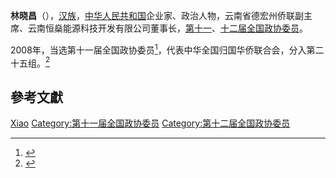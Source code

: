 '''林晓昌'''（{{bd|1962年||}}），[[汉族|汉族]]，[[中华人民共和国|中华人民共和国]]企业家、政治人物，云南省德宏州侨联副主席、云南恒燊能源科技开发有限公司董事长，[[第十一届全国政协委员|第十一]]、[[第十二届全国政协委员|十二届全国政协委员]]。

2008年，当选第十一届全国政协委员<ref>{{cite news|title=第十一届全国政协委员名单|url=http://www.indaa.com.cn/zt/2009qglh/zxzs/200903/t20090303_127573.html|accessdate=2013-04-09|newspaper=新华社北京1月25日电 中国人民政治协商会议第十一届全国委员会委员名单(共2237人，2008年1月25日政协第十届全国委员会常务委员会第二十次会议通过)|date=2008年1月25日|deadurl=yes|archiveurl=https://web.archive.org/web/20130928014403/http://www.indaa.com.cn/zt/2009qglh/zxzs/200903/t20090303_127573.html|archivedate=2013年9月28日}}</ref>，代表中华全国归国华侨联合会，分入第二十五组。<ref>{{cite news|title=全国政协信息-林晓昌|url=http://www.cppcc.gov.cn/CMS/wylibary/showJcwyxtInfoWylibary.action?tabJcwyxt.guid=11W0008280&wytype=wjwy|accessdate=2013-04-11|newspaper=全国政协委员会|archive-date=2019-08-31|archive-url=https://web.archive.org/web/20190831193921/http://www.cppcc.gov.cn/CMS/wylibary/showJcwyxtInfoWylibary.action?tabJcwyxt.guid=11W0008280&wytype=wjwy|dead-url=no}}</ref>

== 參考文獻 ==
{{reflist}}

{{中国政治人物小作品}}
{{中华全国归国华侨联合会第九届委员会}}

{{Authority control}}
{{DEFAULTSORT:Lin林}}
[[Category:林姓|Xiao]]
[[Category:第十一届全国政协委员|Category:第十一届全国政协委员]]
[[Category:第十二届全国政协委员|Category:第十二届全国政协委员]]